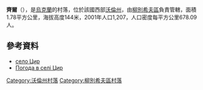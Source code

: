 {{coord|51|48|51|N|25|18|0|E|scale:30000|display=title}}

'''齊爾'''（{{lang-uk|Цир}}），是[[烏克蘭|烏克蘭]]的村落，位於該國西部[[沃倫州|沃倫州]]，由[[柳別希夫區|柳別希夫區]]負責管轄，面積1.78平方公里，海拔高度144米，2001年人口1,207，人口密度每平方公里678.09人。

==參考資料==
*[http://gska2.rada.gov.ua/pls/z7502/A005?rdat1=20.07.2010&rf7571=4216 село Цир]{{dead link|date=2018年5月 |bot=InternetArchiveBot |fix-attempted=yes }}
* [http://weather.in.ua/ua/volynskaja/27720 Погода в селі Цир]

[[Category:沃倫州村落|Category:沃倫州村落]]
[[Category:柳別希夫區村落|Category:柳別希夫區村落]]


{{Volyn-geo-stub}}